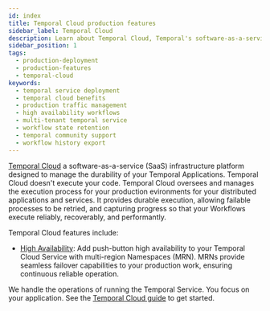 ```yaml
---
id: index
title: Temporal Cloud production features
sidebar_label: Temporal Cloud
description: Learn about Temporal Cloud, Temporal's software-as-a-service infrastructure platform designed to manage the durability of your Temporal Applications.
sidebar_position: 1
tags:
  - production-deployment
  - production-features
  - temporal-cloud
keywords:
  - temporal service deployment
  - temporal cloud benefits
  - production traffic management
  - high availability workflows
  - multi-tenant temporal service
  - workflow state retention
  - temporal community support
  - workflow history export
---
```



[Temporal Cloud](https://temporal.io/cloud) a software-as-a-service (SaaS) infrastructure platform designed to manage the durability of your Temporal Applications.
Temporal Cloud doesn't execute your code.
Temporal Cloud oversees and manages the execution process for your production evironments for your distributed applications and services.
It provides durable execution, allowing failable processes to be retried, and capturing progress so that your Workflows execute reliably, recoverably, and performantly.

Temporal Cloud features include:

- [High Availability](/evaluate/production-features/temporal-cloud/high-availability): Add push-button high availability to your Temporal Cloud Service with multi-region Namespaces (MRN).
  MRNs provide seamless failover capabilities to your production work, ensuring continuous reliable operation.
  
We handle the operations of running the Temporal Service. 
You focus on your application.
See the [Temporal Cloud guide](/cloud) to get started.

